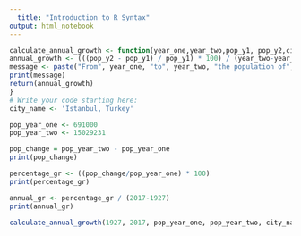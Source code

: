 ```yaml
---
  title: "Introduction to R Syntax"
output: html_notebook
---
```

  ```r
calculate_annual_growth <- function(year_one,year_two,pop_y1, pop_y2,city) {
  annual_growth <- (((pop_y2 - pop_y1) / pop_y1) * 100) / (year_two-year_one)
  message <- paste("From", year_one, "to", year_two, "the population of", city, "grew by approximately", annual_growth, "% each year.")
  print(message)
  return(annual_growth)
}
# Write your code starting here:
city_name <- 'Istanbul, Turkey'

pop_year_one <- 691000
pop_year_two <- 15029231

pop_change = pop_year_two - pop_year_one
print(pop_change)

percentage_gr <- ((pop_change/pop_year_one) * 100)
print(percentage_gr)

annual_gr <- percentage_gr / (2017-1927)
print(annual_gr)

calculate_annual_growth(1927, 2017, pop_year_one, pop_year_two, city_name)
```